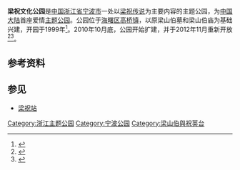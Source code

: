{{Infobox Amusement park
| name = 梁祝文化公园
| image = [[File:Liangzhu_Culture_Park,_2014-06-10_30.JPG|250px]]
| caption = 
| location = [[宁波市|宁波市]][[海曙区|海曙区]][[高桥镇_(宁波市)|高桥镇]]
| opening_date = 1999年
| closing_date =
| previous_names = 
| season = 全年
| area = 300亩
| rides = 
| coasters = 
| water_rides = 
| owner =
| slogan = 江南千古情话，人间爱情殿堂
| homepage = [http://www.liangzhupark.com 梁祝文化公园]
}}
'''梁祝文化公园'''是[[中国|中国]][[浙江省|浙江省]][[宁波市|宁波市]]一处以[[梁祝传说|梁祝传说]]为主要内容的主题公园，为[[中国大陆|中国大陆]]首座爱情[[主题公园|主题公园]]。公园位于[[海曙区|海曙区]][[高桥镇_(宁波市)|高桥镇]]，以原梁山伯墓和梁山伯庙为基础兴建，开园于1999年<ref>{{cite web|url=http://www.cnnb.com.cn/gb/node2/node48/node48008/node48013/node48023/userobject7ai1186904.html|title=梁祝文化公园|publisher=中国宁波网|date=2007-07-29|accessdate=2012-01-22|deadurl=yes|archiveurl=https://web.archive.org/web/20120121215506/http://www.cnnb.com.cn/gb/node2/node48/node48008/node48013/node48023/userobject7ai1186904.html|archivedate=2012-01-21}}</ref>。2010年10月底，公园开始扩建，并于2012年11月重新开放<ref>{{cite web|url=http://news.cnnb.com.cn/system/2010/10/27/006721139.shtml|title=梁祝文化公园月底闭园扩建改造 一期总投资20多亿|publisher=中国宁波网|date=2010-10-27|accessdate=2012-11-13|archive-date=2016-03-06|archive-url=https://web.archive.org/web/20160306091921/http://news.cnnb.com.cn/system/2010/10/27/006721139.shtml|dead-url=no}}</ref><ref>{{cite web|url=http://news.cnnb.com.cn/system/2012/11/13/007525444.shtml|title=梁祝文化公园获亿元信贷支持 闭园2年重新开放|publisher=中国宁波网|date=2012-11-13|accessdate=2012-11-13|archive-date=2012-11-15|archive-url=https://web.archive.org/web/20121115233604/http://news.cnnb.com.cn/system/2012/11/13/007525444.shtml|dead-url=no}}</ref>。

== 参考资料 ==
{{reflist}}

== 参见 ==
{{commonscat|Liangzhu Culture Park}}
* [[梁祝站|梁祝站]]

{{Ningbo-stub}}
[[Category:浙江主题公园|Category:浙江主题公园]]
[[Category:宁波公园|Category:宁波公园]]
[[Category:梁山伯與祝英台|Category:梁山伯與祝英台]]